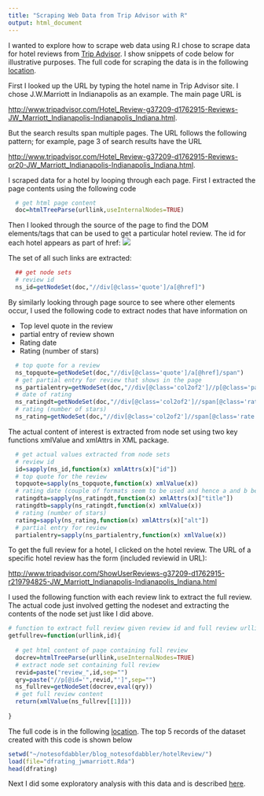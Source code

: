 ```yaml
---
title: "Scraping Web Data from Trip Advisor with R"
output: html_document
---
```


I wanted to explore how to scrape web data using R.I chose to scrape data for hotel reviews from [Trip Advisor](http://www.tripadvisor.com). I show snippets of code below for illustrative purposes. The full code for scraping the data is in the following [location](https://github.com/notesofdabbler/blog_notesofdabbler/blob/master/hotelReview/scrapeTripAdvisor.R).

First I looked up the URL by typing the hotel name in Trip Advisor site. I chose J.W.Marriott in Indianapolis as an example. The main page URL is

<http://www.tripadvisor.com/Hotel_Review-g37209-d1762915-Reviews-JW_Marriott_Indianapolis-Indianapolis_Indiana.html>. 

But the search results span multiple pages. The URL follows the following pattern; for example, page 3 of search results have the URL 

<http://www.tripadvisor.com/Hotel_Review-g37209-d1762915-Reviews-or20-JW_Marriott_Indianapolis-Indianapolis_Indiana.html>.

I scraped data for a hotel by looping through each page. First I extracted the page contents using the following code

```r
  # get html page content
  doc=htmlTreeParse(urllink,useInternalNodes=TRUE)
```

Then I looked through the source of the page to find the DOM elements/tags that can be used to get a particular hotel review. The id for each hotel appears as part of href:
<img src="img_hotelreviewid.png">

The set of all such links are extracted:
```r
  ## get node sets
  # review id
  ns_id=getNodeSet(doc,"//div[@class='quote']/a[@href]") 
```

By similarly looking through page source to see where other elements occur, I used the following code to extract nodes that have information on 

* Top level quote in the review
* partial entry of review shown
* Rating date
* Rating (number of stars)
```r
  # top quote for a review
  ns_topquote=getNodeSet(doc,"//div[@class='quote']/a[@href]/span") 
  # get partial entry for review that shows in the page
  ns_partialentry=getNodeSet(doc,"//div[@class='col2of2']//p[@class='partial_entry'][1]")
  # date of rating
  ns_ratingdt=getNodeSet(doc,"//div[@class='col2of2']//span[@class='ratingDate relativeDate' or @class='ratingDate']")
  # rating (number of stars)
  ns_rating=getNodeSet(doc,"//div[@class='col2of2']//span[@class='rate sprite-rating_s rating_s']/img[@alt]")
```

The actual content of interest is extracted from node set using two key functions xmlValue and xmlAttrs in XML package.
```r
  # get actual values extracted from node sets
  # review id
  id=sapply(ns_id,function(x) xmlAttrs(x)["id"])
  # top quote for the review
  topquote=sapply(ns_topquote,function(x) xmlValue(x))
  # rating date (couple of formats seem to be used and hence a and b below)
  ratingdta=sapply(ns_ratingdt,function(x) xmlAttrs(x)["title"])
  ratingdtb=sapply(ns_ratingdt,function(x) xmlValue(x))
  # rating (number of stars)
  rating=sapply(ns_rating,function(x) xmlAttrs(x)["alt"])
  # partial entry for review
  partialentry=sapply(ns_partialentry,function(x) xmlValue(x))
```

To get the full review for a hotel, I clicked on the hotel review. The URL of a specific hotel review has the form (included reviewid in URL):

<http://www.tripadvisor.com/ShowUserReviews-g37209-d1762915-r219794825-JW_Marriott_Indianapolis-Indianapolis_Indiana.html>

I used the following function with each review link to extract the full review. The actual code just involved getting the nodeset and extracting the contents of the node set just like I did above.

```r
# function to extract full review given review id and full review urllink
getfullrev=function(urllink,id){
  
  # get html content of page containing full review
  docrev=htmlTreeParse(urllink,useInternalNodes=TRUE)
  # extract node set containing full review
  revid=paste("review_",id,sep="")
  qry=paste("//p[@id='",revid,"']",sep="")
  ns_fullrev=getNodeSet(docrev,eval(qry))
  # get full review content
  return(xmlValue(ns_fullrev[[1]]))  
  
}
```
The full code is in the following [location](https://github.com/notesofdabbler/blog_notesofdabbler/blob/master/hotelReview/scrapeTripAdvisor.R). The top 5 records of the dataset created with this code is shown below
```r
setwd("~/notesofdabbler/blog_notesofdabbler/hotelReview/")
load(file="dfrating_jwmarriott.Rda")
head(dfrating)
```

Next I did some exploratory analysis with this data and is described [here](https://github.com/notesofdabbler/blog_notesofdabbler/blob/master/hotelReview/analyzeTripAdvisor.R).
